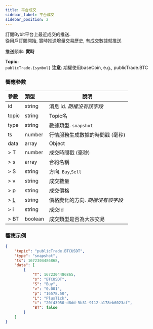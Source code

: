 ```yaml
---
title: 平台成交
sidebar_label: 平台成交
sidebar_position: 2
---
```


訂閱Bybit平台上最近成交的推送.<br/>
從用戶訂閱開始, 實時推送增量交易歷史, 有成交數據就推送.

推送頻率: **實時**

**Topic:**<br/>
`publicTrade.{symbol}` **注意**: 期權使用baseCoin, e.g., publicTrade.BTC

### 響應參數
| 參數 | 類型 | 說明|
|:----- |:-----|----- |
|id |string |消息 id. _期權沒有該字段_ |
|topic |string |Topic名 |
|type |string |數據類型. `snapshot`|
|ts |number |行情服務生成數據的時間戳 (毫秒) |
|data |array |Object |
|> T |number |成交時間戳 (毫秒) |
|> s |array |合約名稱  |
|> S |string |方向. `Buy`,`Sell` |
|> v |string |成交數量 |
|> p |string |成交價格 |
|> [L](../../enum#tickdirection) |string |價格變化的方向. _期權沒有該字段_ |
|> i |string |成交Id |
|> BT |boolean |成交類型是否為大宗交易|

### 響應示例

```json
{
    "topic": "publicTrade.BTCUSDT",
    "type": "snapshot",
    "ts": 1672304486868,
    "data": [
        {
            "T": 1672304486865,
            "s": "BTCUSDT",
            "S": "Buy",
            "v": "0.001",
            "p": "16578.50",
            "L": "PlusTick",
            "i": "20f43950-d8dd-5b31-9112-a178eb6023af",
            "BT": false
        }
    ]
}
```